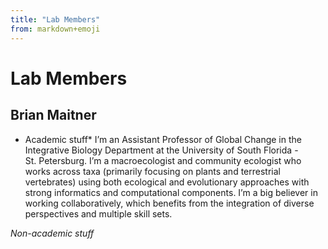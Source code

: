 ```yaml
---
title: "Lab Members"
from: markdown+emoji
---
```


# Lab Members

## Brian Maitner

* Academic stuff*
I'm an Assistant Professor of Global Change in the Integrative Biology Department at the University of South Florida - St. Petersburg. I'm a macroecologist and community ecologist who works across taxa (primarily focusing on plants and terrestrial vertebrates) using both ecological and evolutionary approaches with strong informatics and computational components. I'm a big believer in working collaboratively, which benefits from the integration of diverse perspectives and multiple skill sets. 

*Non-academic stuff*
